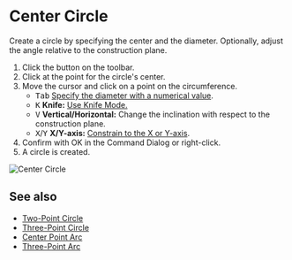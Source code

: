 
# Center Circle 

<Reference shortcut="" command="Center Circle" button="Toolbar" />

Create a circle by specifying the center and the diameter. Optionally, adjust the angle relative to the construction plane.

1. Click the button <ButtonIcon type="button-center-circle" /> on the toolbar.
2. Click at the point for the circle's center.
3. Move the cursor and click on a point on the circumference.
   - <kbd>Tab</kbd> [Specify the diameter with a numerical value](./sketching-essentials#specify-dimensions-numerically).
   - <kbd>K</kbd> **Knife:** [Use Knife Mode.](./sketching-essentials#use-knife-mode) 
   - <kbd>V</kbd> **Vertical/Horizontal:** Change the inclination with respect to the construction plane.
   - <kbd>X</kbd>/<kbd>Y</kbd> **X/Y-axis:** [Constrain to the X or Y-axis](./sketching-essentials#constrain-to-an-axis).
4. Confirm with OK in the Command Dialog or right-click.
5. A circle is created.

![Center Circle](/img/center-circle.gif)

## See also
- [Two-Point Circle](./two-point-circle)
- [Three-Point Circle](./three-point-circle)
- [Center Point Arc](./center-point-arc)
- [Three-Point Arc](./three-point-arc)
















